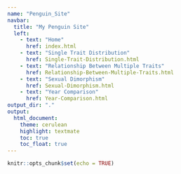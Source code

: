 ```yaml
---
name: "Penguin_Site"
navbar:
  title: "My Penguin Site"
  left:
    - text: "Home"
      href: index.html
    - text: "Single Trait Distribution"
      href: Single-Trait-Distribution.html
    - text: "Relationship Between Multiple Traits"
      href: Relationship-Between-Multiple-Traits.html
    - text: "Sexual Dimorphism"
      href: Sexual-Dimorphism.html
    - text: "Year Comparison"
      href: Year-Comparison.html
output_dir: "."
output:
  html_document:
    theme: cerulean
    highlight: textmate
    toc: true 
    toc_float: true 
---
```


```r
knitr::opts_chunk$set(echo = TRUE)
```


